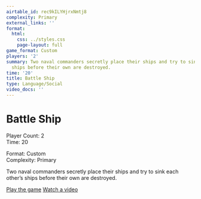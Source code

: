 ```yaml
---
airtable_id: rec9kILYHjrxNmtj8
complexity: Primary
external_links: ''
format:
  html:
    css: ../styles.css
    page-layout: full
game_format: Custom
players: '2'
summary: Two naval commanders secretly place their ships and try to sink each other’s
  ships before their own are destroyed.
time: '20'
title: Battle Ship
type: Language/Social
video_docs: ''
---
```


# Battle Ship

:::{.game-info-box}
:::{.game-stats}
:::{.left-stats}
Player Count: 2  
Time: 20
:::
:::{.right-stats}
Format: Custom  
Complexity: Primary
:::
:::
:::

Two naval commanders secretly place their ships and try to sink each other’s ships before their own are destroyed.

:::{.game-actions}
<a href="#" class="btn btn-play disabled-button"><i class="fa fa-gamepad"></i> Play the game</a>
<a href="#" class="btn btn-watch disabled-button"><i class="fa fa-video"></i> Watch a video</a>
:::